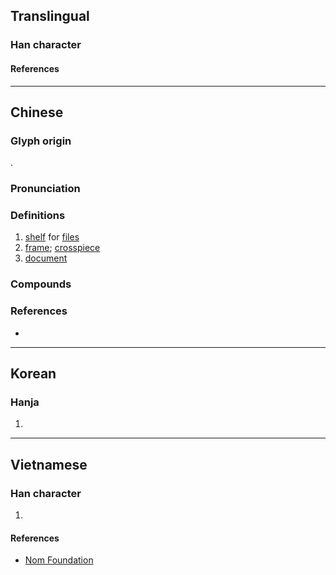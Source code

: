 {{also|档}}
{{character info}}
==Translingual==

===Han character===
{{Han char|rn=75|rad=木|as=13|sn=17|four=49977|canj=DFBW|ids=⿰木當}}

====References====
{{Han ref|kx=0556.330|dkj=15665|dj=0946.080|hdz=21301.080|uh=6A94}}

----

==Chinese==
{{zh-forms|s=档}}

===Glyph origin===
{{Han etym}}
{{Han compound|木|當|ls=psc|c1=s|c2=p|t1=tree}}.

===Pronunciation===
{{zh-pron
|m=檔
|m-s=
|c=dong2,dong3
|c-t=
|g=
|h=pfs=
|j=
|mb=
|md=
|mn=ml,twv:tòng/tw:tóng
|mn-t=dang3
|w=
|x=
|mc=y
|oc=y
|cat=n
}}

===Definitions===
{{zh-hanzi}}

# [[shelf]] for [[file]]s
# [[frame]]; [[crosspiece]]
# [[document]]

===Compounds===
{{zh-der|一檔子|上檔|下檔|不搭檔|中檔|低檔|低速檔|八點檔|最佳拍檔|包檔|回檔|墊檔|好搭檔|存檔|建檔|拍檔|拔檔|按檔兒|排檔|搭檔|攤檔|斷檔|檔冊|檔口|檔名|檔子|檔子班|檔期|檔案|檔案夾|檔案室|檔案管理|檔次|歸檔|滿檔|空檔|老搭檔|脫檔|自動排檔|行檔|資料檔|趕檔|高檔|文檔}}

===References===
* {{R:yue:Hanzi}}

----

==Korean==

===Hanja===
{{ko-hanja|당}}

# {{rfdef|ko|sort=木13}}

----

==Vietnamese==

===Han character===
{{vi-readings|rs=木13|reading=đang, đướng, đượng}}

# {{rfdef|vi|sort=木13}}

====References====
* [http://nomfoundation.org/common/nom_details.php?codepoint=6a94 Nom Foundation]